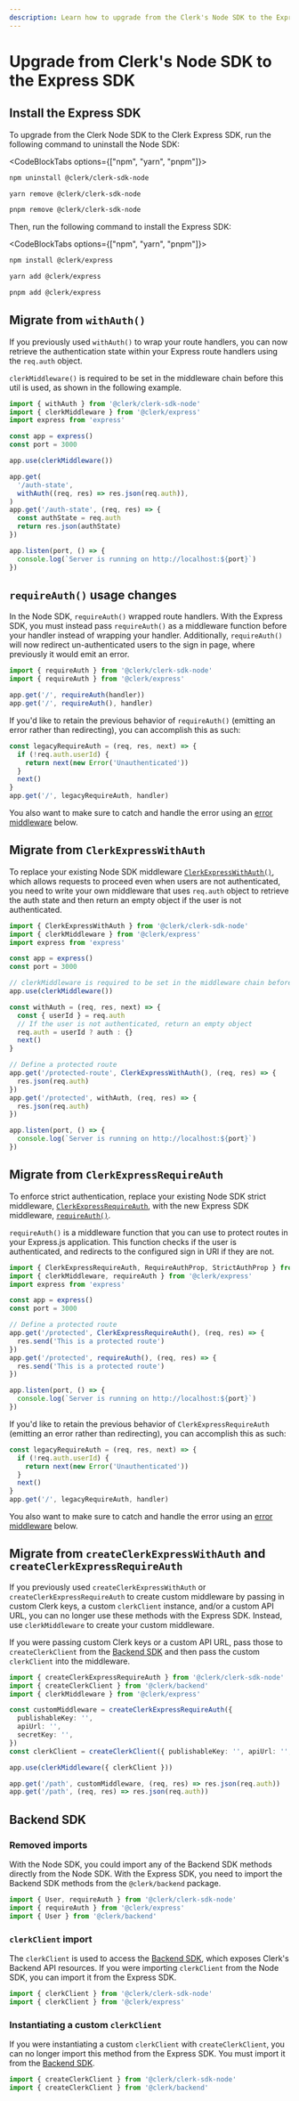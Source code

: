 ```yaml
---
description: Learn how to upgrade from the Clerk's Node SDK to the Express SDK.
---
```


# Upgrade from Clerk's Node SDK to the Express SDK

## Install the Express SDK

To upgrade from the Clerk Node SDK to the Clerk Express SDK, run the following command to uninstall the Node SDK:

<CodeBlockTabs options={["npm", "yarn", "pnpm"]}>
  ```sh {{ filename: 'terminal' }}
  npm uninstall @clerk/clerk-sdk-node
  ```

  ```sh {{ filename: 'terminal' }}
  yarn remove @clerk/clerk-sdk-node
  ```

  ```sh {{ filename: 'terminal' }}
  pnpm remove @clerk/clerk-sdk-node
  ```
</CodeBlockTabs>

Then, run the following command to install the Express SDK:

<CodeBlockTabs options={["npm", "yarn", "pnpm"]}>
  ```sh {{ filename: 'terminal' }}
  npm install @clerk/express
  ```

  ```sh {{ filename: 'terminal' }}
  yarn add @clerk/express
  ```

  ```sh {{ filename: 'terminal' }}
  pnpm add @clerk/express
  ```
</CodeBlockTabs>

## Migrate from `withAuth()`

If you previously used `withAuth()` to wrap your route handlers, you can now retrieve the authentication state within your Express route handlers using the `req.auth` object.

`clerkMiddleware()` is required to be set in the middleware chain before this util is used, as shown in the following example.

```ts {{ del: [1, [10, 13]], ins: [2, 8, [14, 17]] }}
import { withAuth } from '@clerk/clerk-sdk-node'
import { clerkMiddleware } from '@clerk/express'
import express from 'express'

const app = express()
const port = 3000

app.use(clerkMiddleware())

app.get(
  '/auth-state',
  withAuth((req, res) => res.json(req.auth)),
)
app.get('/auth-state', (req, res) => {
  const authState = req.auth
  return res.json(authState)
})

app.listen(port, () => {
  console.log(`Server is running on http://localhost:${port}`)
})
```

## `requireAuth()` usage changes

In the Node SDK, `requireAuth()` wrapped route handlers. With the Express SDK, you must instead pass `requireAuth()` as a middleware function before your handler instead of wrapping your handler. Additionally, `requireAuth()` will now redirect un-authenticated users to the sign in page, where previously it would emit an error.

```ts {{ del: [1, 4], ins: [2, 5] }}
import { requireAuth } from '@clerk/clerk-sdk-node'
import { requireAuth } from '@clerk/express'

app.get('/', requireAuth(handler))
app.get('/', requireAuth(), handler)
```

If you'd like to retain the previous behavior of `requireAuth()` (emitting an error rather than redirecting), you can accomplish this as such:

```ts
const legacyRequireAuth = (req, res, next) => {
  if (!req.auth.userId) {
    return next(new Error('Unauthenticated'))
  }
  next()
}
app.get('/', legacyRequireAuth, handler)
```

You also want to make sure to catch and handle the error using an [error middleware](https://expressjs.com/en/guide/error-handling.html) below.

## Migrate from `ClerkExpressWithAuth`

To replace your existing Node SDK middleware [`ClerkExpressWithAuth()`](/docs/backend-requests/handling/nodejs), which allows requests to proceed even when users are not authenticated, you need to write your own middleware that uses `req.auth` object to retrieve the auth state and then return an empty object if the user is not authenticated.

```ts {{ del: [1, [19, 21]], ins: [2, 8, 9, [11, 16], [22, 24]] }}
import { ClerkExpressWithAuth } from '@clerk/clerk-sdk-node'
import { clerkMiddleware } from '@clerk/express'
import express from 'express'

const app = express()
const port = 3000

// clerkMiddleware is required to be set in the middleware chain before req.auth is used
app.use(clerkMiddleware())

const withAuth = (req, res, next) => {
  const { userId } = req.auth
  // If the user is not authenticated, return an empty object
  req.auth = userId ? auth : {}
  next()
}

// Define a protected route
app.get('/protected-route', ClerkExpressWithAuth(), (req, res) => {
  res.json(req.auth)
})
app.get('/protected', withAuth, (req, res) => {
  res.json(req.auth)
})

app.listen(port, () => {
  console.log(`Server is running on http://localhost:${port}`)
})
```

## Migrate from `ClerkExpressRequireAuth`

To enforce strict authentication, replace your existing Node SDK strict middleware, [`ClerkExpressRequireAuth`](/docs/backend-requests/handling/nodejs), with the new Express SDK middleware, [`requireAuth()`](/docs/references/express/overview#require-auth).

`requireAuth()` is a middleware function that you can use to protect routes in your Express.js application. This function checks if the user is authenticated, and redirects to the configured sign in URl if they are not.

```ts {{ del: [1, [9, 11]], ins: [2, 3, [12, 14]] }}
import { ClerkExpressRequireAuth, RequireAuthProp, StrictAuthProp } from '@clerk/clerk-sdk-node'
import { clerkMiddleware, requireAuth } from '@clerk/express'
import express from 'express'

const app = express()
const port = 3000

// Define a protected route
app.get('/protected', ClerkExpressRequireAuth(), (req, res) => {
  res.send('This is a protected route')
})
app.get('/protected', requireAuth(), (req, res) => {
  res.send('This is a protected route')
})

app.listen(port, () => {
  console.log(`Server is running on http://localhost:${port}`)
})
```

If you'd like to retain the previous behavior of `ClerkExpressRequireAuth` (emitting an error rather than redirecting), you can accomplish this as such:

```ts
const legacyRequireAuth = (req, res, next) => {
  if (!req.auth.userId) {
    return next(new Error('Unauthenticated'))
  }
  next()
}
app.get('/', legacyRequireAuth, handler)
```

You also want to make sure to catch and handle the error using an [error middleware](https://expressjs.com/en/guide/error-handling.html) below.

## Migrate from `createClerkExpressWithAuth` and `createClerkExpressRequireAuth`

If you previously used `createClerkExpressWithAuth` or `createClerkExpressRequireAuth` to create custom middleware by passing in custom Clerk keys, a custom `clerkClient` instance, and/or a custom API URL, you can no longer use these methods with the Express SDK. Instead, use `clerkMiddleware` to create your custom middleware.

If you were passing custom Clerk keys or a custom API URL, pass those to `createClerkClient` from the [Backend SDK](/docs/references/backend/quickstart#usage) and then pass the custom `clerkClient` into the middleware.

```ts {{ del: [1, [5, 9], 14], ins: [2, 3, 10, 12, 15] }}
import { createClerkExpressRequireAuth } from '@clerk/clerk-sdk-node'
import { createClerkClient } from '@clerk/backend'
import { clerkMiddleware } from '@clerk/express'

const customMiddleware = createClerkExpressRequireAuth({
  publishableKey: '',
  apiUrl: '',
  secretKey: '',
})
const clerkClient = createClerkClient({ publishableKey: '', apiUrl: '', secretKey: '' })

app.use(clerkMiddleware({ clerkClient }))

app.get('/path', customMiddleware, (req, res) => res.json(req.auth))
app.get('/path', (req, res) => res.json(req.auth))
```

## Backend SDK

### Removed imports

With the Node SDK, you could import any of the Backend SDK methods directly from the Node SDK. With the Express SDK, you need to import the Backend SDK methods from the `@clerk/backend` package.

```ts {{ del: [1], ins: [2, 3] }}
import { User, requireAuth } from '@clerk/clerk-sdk-node'
import { requireAuth } from '@clerk/express'
import { User } from '@clerk/backend'
```

### `clerkClient` import

The `clerkClient` is used to access the [Backend SDK](/docs/references/backend/quickstart), which exposes Clerk's Backend API resources. If you were importing `clerkClient` from the Node SDK, you can import it from the Express SDK.

```ts {{ del: [1], ins: [2] }}
import { clerkClient } from '@clerk/clerk-sdk-node'
import { clerkClient } from '@clerk/express'
```

### Instantiating a custom `clerkClient`

If you were instantiating a custom `clerkClient` with `createClerkClient`, you can no longer import this method from the Express SDK. You must import it from the [Backend SDK](/docs/references/backend/quickstart#usage).

```ts {{ del: [1], ins: [2] }}
import { createClerkClient } from '@clerk/clerk-sdk-node'
import { createClerkClient } from '@clerk/backend'
```
